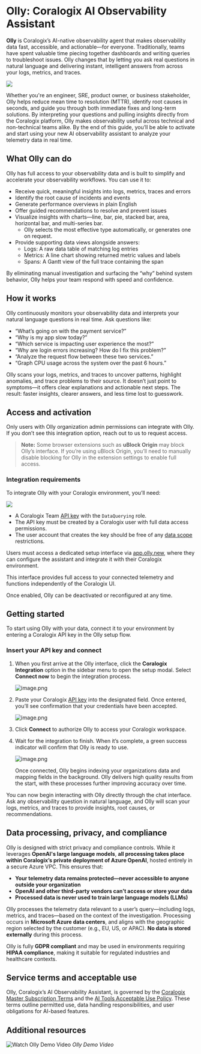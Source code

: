 # Olly: Coralogix AI Observability Assistant

**Olly** is Coralogix’s AI-native observability agent that makes observability data fast, accessible, and actionable—for everyone. Traditionally, teams have spent valuable time piecing together dashboards and writing queries to troubleshoot issues. Olly changes that by letting you ask real questions in natural language and delivering instant, intelligent answers from across your logs, metrics, and traces.

![](./images/olly-hero.png)

Whether you're an engineer, SRE, product owner, or business stakeholder, Olly helps reduce mean time to resolution (MTTR), identify root causes in seconds, and guide you through both immediate fixes and long-term solutions. By interpreting your questions and pulling insights directly from the Coralogix platform, Olly makes observability useful across technical and non-technical teams alike. By the end of this guide, you’ll be able to activate and start using your new AI observability assistant to analyze your telemetry data in real time.

## What Olly can do

Olly has full access to your observability data and is built to simplify and accelerate your observability workflows. 
You can use it to:

- Receive quick, meaningful insights into logs, metrics, traces and errors
- Identify the root cause of incidents and events
- Generate performance overviews in plain English
- Offer guided recommendations to resolve and prevent issues
- Visualize insights with charts—line, bar, pie, stacked bar, area, horizontal bar, and multi-series bar.
    - Olly selects the most effective type automatically, or generates one on request.
- Provide supporting data views alongside answers:
    - Logs: A raw data table of matching log entries
    - Metrics: A line chart showing returned metric values and labels
    - Spans: A Gantt view of the full trace containing the span

By eliminating manual investigation and surfacing the “why” behind system behavior, Olly helps your team respond with speed and confidence.

## How it works

Olly continuously monitors your observability data and interprets your natural language questions in real time. Ask questions like:

- “What’s going on with the payment service?”
- “Why is my app slow today?”
- “Which service is impacting user experience the most?”
- “Why are login errors increasing? How do I fix this problem?”
- “Analyze the request flow between these two services.”
- “Graph CPU usage across the system over the past 6 hours.”

Olly scans your logs, metrics, and traces to uncover patterns, highlight anomalies, and trace problems to their source. It doesn’t just point to symptoms—it offers clear explanations and actionable next steps. The result: faster insights, clearer answers, and less time lost to guesswork.

## Access and activation

Only users with Olly organization admin permissions can integrate with Olly.  If you don’t see this integration option, reach out to us to request access.

> **Note:** Some browser extensions such as **uBlock Origin** may block Olly’s interface. If you’re using uBlock Origin, you’ll need to manually disable blocking for Olly in the extension settings to enable full access.
> 

### Integration requirements

To integrate Olly with your Coralogix environment, you’ll need:

![](./images/team-key-cs-modal.png)

- A Coralogix Team [API key](https://coralogix.com/docs/user-guides/account-management/api-keys/api-keys/) with the `DataQuerying` role.
- The API key must be created by a Coralogix user with full data access permissions.
- The user account that creates the key should be free of any [data scope](https://coralogix.com/docs/user-guides/account-management/user-management/scopes/) restrictions.

Users must access a dedicated setup interface via [app.olly.new](https://olly.new/), where they can configure the assistant and integrate it with their Coralogix environment. 

This interface provides full access to your connected telemetry and functions independently of the Coralogix UI.

Once enabled, Olly can be deactivated or reconfigured at any time.

## Getting started

To start using Olly with your data, connect it to your environment by entering a Coralogix API key in the Olly setup flow.

### Insert your API key and connect

1. When you first arrive at the Olly interface, click the **Coralogix Integration** option in the sidebar menu to open the setup modal. Select **Connect now** to begin the integration process. 
    
    ![image.png](./images/olly-cx-integration-cta.png)
    
2. Paste your Coralogix [API key](https://coralogix.com/docs/user-guides/account-management/api-keys/api-keys/) into the designated field. Once entered, you’ll see confirmation that your credentials have been accepted.
    
    ![image.png](./images/olly-api-key-modal.png)
    
3. Click **Connect** to authorize Olly to access your Coralogix workspace.

4. Wait for the integration to finish. When it’s complete, a green success indicator will confirm that Olly is ready to use.
    
    ![image.png](./images/success-message.png)
    
    Once connected, Olly begins indexing your organizations data and mapping fields in the background. Olly delivers high quality results from the start, with these processes further improving accuracy over time. 
    

You can now begin interacting with Olly directly through the chat interface. Ask any observability question in natural language, and Olly will scan your logs, metrics, and traces to provide insights, root causes, or recommendations.

## Data processing, privacy, and compliance

Olly is designed with strict privacy and compliance controls. While it leverages **OpenAI's large language models**, **all processing takes place within Coralogix’s private deployment of Azure OpenAI**, hosted entirely in a secure Azure VPC. This ensures that:

- **Your telemetry data remains protected—never accessible to anyone outside your organization**
- **OpenAI and other third-party vendors can’t access or store your data**
- **Processed data is never used to train large language models (LLMs)**

Olly processes the telemetry data relevant to a user’s query—including logs, metrics, and traces—based on the context of the investigation. Processing occurs in **Microsoft Azure data centers**, and aligns with the geographic region selected by the customer (e.g., EU, US, or APAC). **No data is stored externally** during this process.

Olly is fully **GDPR compliant** and may be used in environments requiring **HIPAA compliance**, making it suitable for regulated industries and healthcare contexts.

## Service terms and acceptable use

Olly, Coralogix’s AI Observability Assistant, is governed by the [Coralogix Master Subscription Terms](https://coralogix.com/terms-conditions/) and the [AI Tools Acceptable Use Policy](https://coralogix.com/ai-tools-policy/). These terms outline permitted use, data handling responsibilities, and user obligations for AI-based features.

## Additional resources
![Watch Olly Demo Video](https://embed-ssl.wistia.com/deliveries/fd57abb5df92782e6183657a41d14689d9baf6df.jpg?image_play_button_size=2x&image_crop_resized=960x540&image_play_button_rounded=1&image_play_button_color=000000e0)
*Olly Demo Video*